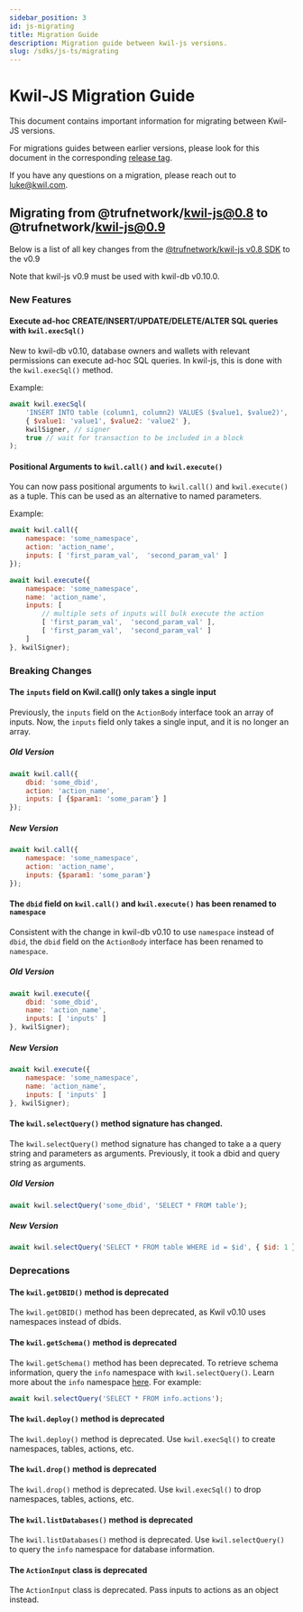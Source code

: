 ```yaml
---
sidebar_position: 3
id: js-migrating
title: Migration Guide
description: Migration guide between kwil-js versions.
slug: /sdks/js-ts/migrating
---
```


# Kwil-JS Migration Guide

This document contains important information for migrating between Kwil-JS versions.

For migrations guides between earlier versions, please look for this document in the corresponding [release tag](https://github.com/trufnetwork/kwil-js/tags).

If you have any questions on a migration, please reach out to luke@kwil.com.

## Migrating from @trufnetwork/kwil-js@0.8 to @trufnetwork/kwil-js@0.9

Below is a list of all key changes from the [@trufnetwork/kwil-js v0.8 SDK](https://github.com/trufnetwork/kwil-js/releases/tag/v0.8.6) to the v0.9

Note that kwil-js v0.9 must be used with kwil-db v0.10.0.

### New Features

#### Execute ad-hoc CREATE/INSERT/UPDATE/DELETE/ALTER SQL queries with `kwil.execSql()`

New to kwil-db v0.10, database owners and wallets with relevant permissions can execute ad-hoc SQL queries. In kwil-js, this is done with the `kwil.execSql()` method.

Example:

```javascript
await kwil.execSql(
    'INSERT INTO table (column1, column2) VALUES ($value1, $value2)', 
    { $value1: 'value1', $value2: 'value2' },
    kwilSigner, // signer 
    true // wait for transaction to be included in a block
);
```

#### Positional Arguments to `kwil.call()` and `kwil.execute()`

You can now pass positional arguments to `kwil.call()` and `kwil.execute()` as a tuple. This can be used as an alternative to named parameters.

Example:

```javascript
await kwil.call({
    namespace: 'some_namespace',
    action: 'action_name',
    inputs: [ 'first_param_val',  'second_param_val' ]
});

await kwil.execute({
    namespace: 'some_namespace',
    name: 'action_name',
    inputs: [
        // multiple sets of inputs will bulk execute the action
        [ 'first_param_val',  'second_param_val' ],
        [ 'first_param_val',  'second_param_val' ]
    ]
}, kwilSigner);
```

### Breaking Changes

#### The `inputs` field on Kwil.call() only takes a single input

Previously, the `inputs` field on the `ActionBody` interface took an array of inputs. Now, the `inputs` field only takes a single input, and it is no longer an array.

##### Old Version

```javascript
await kwil.call({
    dbid: 'some_dbid',
    action: 'action_name',
    inputs: [ {$param1: 'some_param'} ]
});
```

##### New Version

```javascript
await kwil.call({
    namespace: 'some_namespace',
    action: 'action_name',
    inputs: {$param1: 'some_param'}
});
```

#### The `dbid` field on `kwil.call()` and `kwil.execute()` has been renamed to `namespace`

Consistent with the change in kwil-db v0.10 to use `namespace` instead of `dbid`, the `dbid` field on the `ActionBody` interface has been renamed to `namespace`.

##### Old Version

```javascript
await kwil.execute({
    dbid: 'some_dbid',
    name: 'action_name',
    inputs: [ 'inputs' ]
}, kwilSigner);
```

##### New Version

```javascript
await kwil.execute({
    namespace: 'some_namespace',
    name: 'action_name',
    inputs: [ 'inputs' ]
}, kwilSigner);
```

#### The `kwil.selectQuery()` method signature has changed.

The `kwil.selectQuery()` method signature has changed to take a a query string and parameters as arguments. Previously, it took a dbid and query string as arguments.

##### Old Version

```javascript
await kwil.selectQuery('some_dbid', 'SELECT * FROM table');
```

##### New Version

```javascript
await kwil.selectQuery('SELECT * FROM table WHERE id = $id', { $id: 1 });
```

### Deprecations

#### The `kwil.getDBID()` method is deprecated

The `kwil.getDBID()` method has been deprecated, as Kwil v0.10 uses namespaces instead of dbids.

#### The `kwil.getSchema()` method is deprecated

The `kwil.getSchema()` method has been deprecated. To retrieve schema information, query the `info` namespace with `kwil.selectQuery()`. Learn more about the `info` namespace [here](https://prerelease.kwil.com/docs/language/info-namespace/). For example:

```javascript
await kwil.selectQuery('SELECT * FROM info.actions');
```

#### The `kwil.deploy()` method is deprecated

The `kwil.deploy()` method is deprecated. Use `kwil.execSql()` to create namespaces, tables, actions, etc.

#### The `kwil.drop()` method is deprecated

The `kwil.drop()` method is deprecated. Use `kwil.execSql()` to drop namespaces, tables, actions, etc.

#### The `kwil.listDatabases()` method is deprecated

The `kwil.listDatabases()` method is deprecated. Use `kwil.selectQuery()` to query the `info` namespace for database information.

#### The `ActionInput` class is deprecated

The `ActionInput` class is deprecated. Pass inputs to actions as an object instead.
